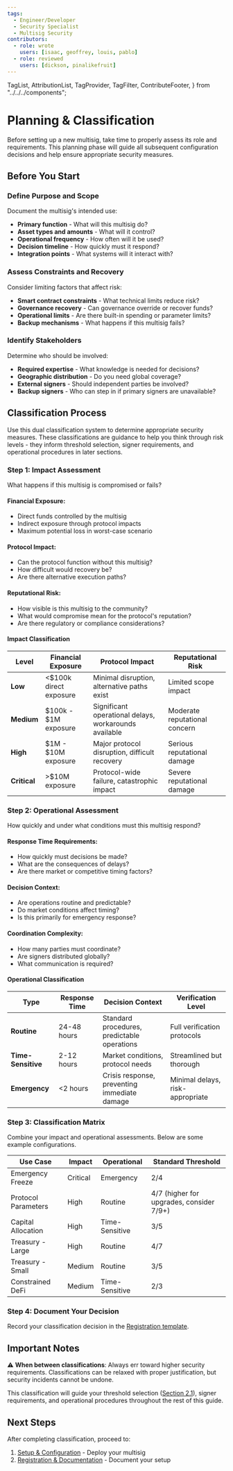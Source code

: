 ```yaml
---
tags:
  - Engineer/Developer
  - Security Specialist
  - Multisig Security
contributors:
  - role: wrote
    users: [isaac, geoffrey, louis, pablo]
  - role: reviewed
    users: [dickson, pinalikefruit]
---
```


  TagList,
  AttributionList,
  TagProvider,
  TagFilter,
  ContributeFooter,
} from "../../../components";

<TagProvider>
<TagFilter />

# Planning & Classification

<TagList tags={frontmatter.tags} />
<AttributionList contributors={frontmatter.contributors} />

Before setting up a new multisig, take time to properly assess its role and requirements. This planning phase will guide all subsequent configuration decisions and help ensure appropriate security measures.

## Before You Start

### Define Purpose and Scope

Document the multisig's intended use:

- **Primary function** - What will this multisig do?
- **Asset types and amounts** - What will it control?
- **Operational frequency** - How often will it be used?
- **Decision timeline** - How quickly must it respond?
- **Integration points** - What systems will it interact with?

### Assess Constraints and Recovery

Consider limiting factors that affect risk:

- **Smart contract constraints** - What technical limits reduce risk?
- **Governance recovery** - Can governance override or recover funds?
- **Operational limits** - Are there built-in spending or parameter limits?
- **Backup mechanisms** - What happens if this multisig fails?

### Identify Stakeholders

Determine who should be involved:

- **Required expertise** - What knowledge is needed for decisions?
- **Geographic distribution** - Do you need global coverage?
- **External signers** - Should independent parties be involved?
- **Backup signers** - Who can step in if primary signers are unavailable?

## Classification Process

Use this dual classification system to determine appropriate security measures. These classifications are guidance to help you think through risk levels - they inform threshold selection, signer requirements, and operational procedures in later sections.

### Step 1: Impact Assessment

What happens if this multisig is compromised or fails?

#### Financial Exposure:

- Direct funds controlled by the multisig
- Indirect exposure through protocol impacts
- Maximum potential loss in worst-case scenario

#### Protocol Impact:

- Can the protocol function without this multisig?
- How difficult would recovery be?
- Are there alternative execution paths?

#### Reputational Risk:

- How visible is this multisig to the community?
- What would compromise mean for the protocol's reputation?
- Are there regulatory or compliance considerations?

#### Impact Classification

| Level        | Financial Exposure     | Protocol Impact                                       | Reputational Risk             |
| ------------ | ---------------------- | ----------------------------------------------------- | ----------------------------- |
| **Low**      | \<$100k direct exposure | Minimal disruption, alternative paths exist           | Limited scope impact          |
| **Medium**   | $100k - $1M exposure   | Significant operational delays, workarounds available | Moderate reputational concern |
| **High**     | $1M - $10M exposure    | Major protocol disruption, difficult recovery         | Serious reputational damage   |
| **Critical** | \>$10M exposure         | Protocol-wide failure, catastrophic impact            | Severe reputational damage    |

### Step 2: Operational Assessment

How quickly and under what conditions must this multisig respond?

#### Response Time Requirements:

- How quickly must decisions be made?
- What are the consequences of delays?
- Are there market or competitive timing factors?

#### Decision Context:

- Are operations routine and predictable?
- Do market conditions affect timing?
- Is this primarily for emergency response?

#### Coordination Complexity:

- How many parties must coordinate?
- Are signers distributed globally?
- What communication is required?

#### Operational Classification

| Type               | Response Time | Decision Context                             | Verification Level               |
| ------------------ | ------------- | -------------------------------------------- | -------------------------------- |
| **Routine**        | 24-48 hours   | Standard procedures, predictable operations  | Full verification protocols      |
| **Time-Sensitive** | 2-12 hours    | Market conditions, protocol needs            | Streamlined but thorough         |
| **Emergency**      | \<2 hours      | Crisis response, preventing immediate damage | Minimal delays, risk-appropriate |

### Step 3: Classification Matrix

Combine your impact and operational assessments. Below are some example configurations.

| Use Case            | Impact   | Operational    | Standard Threshold |
| ------------------- | -------- | -------------- | ------------------ |
| Emergency Freeze    | Critical | Emergency      | 2/4                |
| Protocol Parameters | High     | Routine        | 4/7 (higher for upgrades, consider 7/9+) |
| Capital Allocation  | High     | Time-Sensitive | 3/5                |
| Treasury - Large    | High     | Routine        | 4/7                |
| Treasury - Small    | Medium   | Routine        | 3/5                |
| Constrained DeFi    | Medium   | Time-Sensitive | 2/3                |

### Step 4: Document Your Decision

Record your classification decision in the [Registration template](/multisig-for-protocols/registration-and-documentation#registration-template).

## Important Notes

⚠️ **When between classifications**: Always err toward higher security requirements. Classifications can be relaxed with proper justification, but security incidents cannot be undone.

This classification will guide your threshold selection ([Section 2.1](/multisig-for-protocols/general-rules#thresholds--configuration)), signer requirements, and operational procedures throughout the rest of this guide.

## Next Steps

After completing classification, proceed to:

1. [Setup & Configuration](/multisig-for-protocols/setup-and-configuration) - Deploy your multisig
2. [Registration & Documentation](/multisig-for-protocols/registration-and-documentation) - Document your setup

</TagProvider>
<ContributeFooter />
